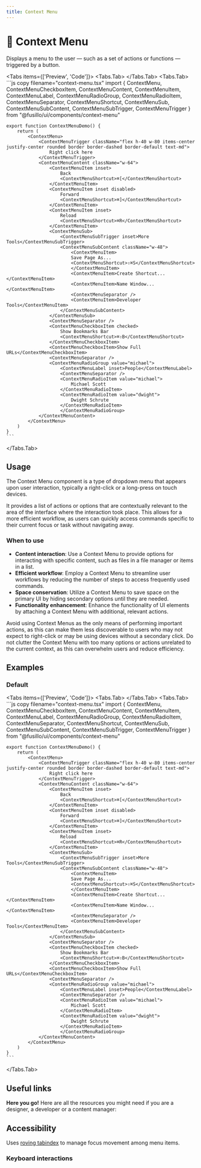 ```yaml
---
title: Context Menu
---
```



# 💠 Context Menu

Displays a menu to the user — such as a set of actions or functions — triggered by a button.

<Tabs items={['Preview', 'Code']}>
  <Tabs.Tab>
    <ContextMenuPreview />
  </Tabs.Tab>
  <Tabs.Tab>
    ```js copy filename="context-menu.tsx"
    import { ContextMenu, ContextMenuCheckboxItem, ContextMenuContent, ContextMenuItem, ContextMenuLabel, ContextMenuRadioGroup, ContextMenuRadioItem, ContextMenuSeparator, ContextMenuShortcut, ContextMenuSub, ContextMenuSubContent, ContextMenuSubTrigger, ContextMenuTrigger } from "@fusillo/ui/components/context-menu"

    export function ContextMenuDemo() {
        return (
            <ContextMenu>
                <ContextMenuTrigger className="flex h-40 w-80 items-center justify-center rounded border border-dashed border-default text-md">
                    Right click here
                </ContextMenuTrigger>
                <ContextMenuContent className="w-64">
                    <ContextMenuItem inset>
                        Back
                        <ContextMenuShortcut>⌘[</ContextMenuShortcut>
                    </ContextMenuItem>
                    <ContextMenuItem inset disabled>
                        Forward
                        <ContextMenuShortcut>⌘]</ContextMenuShortcut>
                    </ContextMenuItem>
                    <ContextMenuItem inset>
                        Reload
                        <ContextMenuShortcut>⌘R</ContextMenuShortcut>
                    </ContextMenuItem>
                    <ContextMenuSub>
                        <ContextMenuSubTrigger inset>More Tools</ContextMenuSubTrigger>
                        <ContextMenuSubContent className="w-48">
                            <ContextMenuItem>
                            Save Page As...
                            <ContextMenuShortcut>⇧⌘S</ContextMenuShortcut>
                            </ContextMenuItem>
                            <ContextMenuItem>Create Shortcut...</ContextMenuItem>
                            <ContextMenuItem>Name Window...</ContextMenuItem>
                            <ContextMenuSeparator />
                            <ContextMenuItem>Developer Tools</ContextMenuItem>
                        </ContextMenuSubContent>
                    </ContextMenuSub>
                    <ContextMenuSeparator />
                    <ContextMenuCheckboxItem checked>
                        Show Bookmarks Bar
                        <ContextMenuShortcut>⌘⇧B</ContextMenuShortcut>
                    </ContextMenuCheckboxItem>
                    <ContextMenuCheckboxItem>Show Full URLs</ContextMenuCheckboxItem>
                    <ContextMenuSeparator />
                    <ContextMenuRadioGroup value="michael">
                        <ContextMenuLabel inset>People</ContextMenuLabel>
                        <ContextMenuSeparator />
                        <ContextMenuRadioItem value="michael">
                            Michael Scott
                        </ContextMenuRadioItem>
                        <ContextMenuRadioItem value="dwight">
                            Dwight Schrute
                        </ContextMenuRadioItem>
                        </ContextMenuRadioGroup>
                </ContextMenuContent>
            </ContextMenu>
        )
    }
    ```

  </Tabs.Tab>
</Tabs>

## Usage

The Context Menu component is a type of dropdown menu that appears upon user interaction, typically a right-click or a long-press on touch devices.

It provides a list of actions or options that are contextually relevant to the area of the interface where the interaction took place. This allows for a more efficient workflow, as users can quickly access commands specific to their current focus or task without navigating away.

### When to use

- **Content interaction**: Use a Context Menu to provide options for interacting with specific content, such as files in a file manager or items in a list.
- **Efficient workflow**: Employ a Context Menu to streamline user workflows by reducing the number of steps to access frequently used commands.
- **Space conservation**: Utilize a Context Menu to save space on the primary UI by hiding secondary options until they are needed.
- **Functionality enhancement**: Enhance the functionality of UI elements by attaching a Context Menu with additional, relevant actions.

Avoid using Context Menus as the only means of performing important actions, as this can make them less discoverable to users who may not expect to right-click or may be using devices without a secondary click. Do not clutter the Context Menu with too many options or actions unrelated to the current context, as this can overwhelm users and reduce efficiency.

## Examples

### Default

<Tabs items={['Preview', 'Code']}>
  <Tabs.Tab>
    <ContextMenuPreview />
  </Tabs.Tab>
  <Tabs.Tab>
    ```js copy filename="context-menu.tsx"
    import { ContextMenu, ContextMenuCheckboxItem, ContextMenuContent, ContextMenuItem, ContextMenuLabel, ContextMenuRadioGroup, ContextMenuRadioItem, ContextMenuSeparator, ContextMenuShortcut, ContextMenuSub, ContextMenuSubContent, ContextMenuSubTrigger, ContextMenuTrigger } from "@fusillo/ui/components/context-menu"

    export function ContextMenuDemo() {
        return (
            <ContextMenu>
                <ContextMenuTrigger className="flex h-40 w-80 items-center justify-center rounded border border-dashed border-default text-md">
                    Right click here
                </ContextMenuTrigger>
                <ContextMenuContent className="w-64">
                    <ContextMenuItem inset>
                        Back
                        <ContextMenuShortcut>⌘[</ContextMenuShortcut>
                    </ContextMenuItem>
                    <ContextMenuItem inset disabled>
                        Forward
                        <ContextMenuShortcut>⌘]</ContextMenuShortcut>
                    </ContextMenuItem>
                    <ContextMenuItem inset>
                        Reload
                        <ContextMenuShortcut>⌘R</ContextMenuShortcut>
                    </ContextMenuItem>
                    <ContextMenuSub>
                        <ContextMenuSubTrigger inset>More Tools</ContextMenuSubTrigger>
                        <ContextMenuSubContent className="w-48">
                            <ContextMenuItem>
                            Save Page As...
                            <ContextMenuShortcut>⇧⌘S</ContextMenuShortcut>
                            </ContextMenuItem>
                            <ContextMenuItem>Create Shortcut...</ContextMenuItem>
                            <ContextMenuItem>Name Window...</ContextMenuItem>
                            <ContextMenuSeparator />
                            <ContextMenuItem>Developer Tools</ContextMenuItem>
                        </ContextMenuSubContent>
                    </ContextMenuSub>
                    <ContextMenuSeparator />
                    <ContextMenuCheckboxItem checked>
                        Show Bookmarks Bar
                        <ContextMenuShortcut>⌘⇧B</ContextMenuShortcut>
                    </ContextMenuCheckboxItem>
                    <ContextMenuCheckboxItem>Show Full URLs</ContextMenuCheckboxItem>
                    <ContextMenuSeparator />
                    <ContextMenuRadioGroup value="michael">
                        <ContextMenuLabel inset>People</ContextMenuLabel>
                        <ContextMenuSeparator />
                        <ContextMenuRadioItem value="michael">
                            Michael Scott
                        </ContextMenuRadioItem>
                        <ContextMenuRadioItem value="dwight">
                            Dwight Schrute
                        </ContextMenuRadioItem>
                        </ContextMenuRadioGroup>
                </ContextMenuContent>
            </ContextMenu>
        )
    }
    ```

  </Tabs.Tab>
</Tabs>

## Useful links

**Here you go!** Here are all the resources you might need if you are a designer, a developer or a content manager:

<Cards className="mt-8">
  <Card
    title="🤖 Storybook"
    href="https://www.stories.fusillo.design/?path=/docs/components-contextmenu--documentation"
  />
  <Card
    title="🪄 Figma"
    href="https://www.figma.com/design/Jfto7FUoU7mSpnv9uESD60/%F0%9F%9F%A0-fusillo---design-system?node-id=233-757&t=nua4UmG9Iu1hfUAm-1"
  />
  <Card
    title="🐝 API Reference"
    href="https://www.radix-ui.com/primitives/docs/components/context-menu#api-reference"
  />
</Cards>

## Accessibility

Uses [roving tabindex](https://www.w3.org/WAI/ARIA/apg/patterns/kbd_roving_tabindex) to manage focus movement among menu items.

### Keyboard interactions

<AccessibilityTable rows={contextMenuAccessibilityData} />
